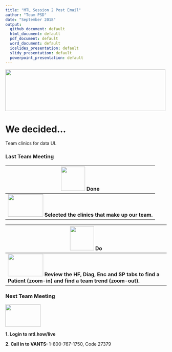 ```yaml
---
title: "MTL Session 2 Post Email"
author: "Team PSD"
date: "September 2018"
output: 
  github_document: default
  html_document: default
  pdf_document: default
  word_document: default
  ioslides_presentation: default
  slidy_presentation: default
  powerpoint_presentation: default
---
```



<!-- MTL Logo, HTML img tag -->
<img src = "https://raw.githubusercontent.com/lzim/teampsd/teampsd_style/mtl_logo/mtl_testdontguess_sm.png"
     height = "130" width = "500"> 

# We decided...  
<!-- Learning Objectives Icon --> Team clinics for data UI.

### Last Team Meeting
<!-- Do/Done Tables -->
| <img src = "https://raw.githubusercontent.com/lzim/teampsd/hexagon_icons/np_hexagon-check-mark_309690_003F72.png" height = "75" width = "75"> **Done** | 
| --- |
| [<img src = "https://raw.githubusercontent.com/lzim/teampsd/master/resources/logos/mtl_how_data_sm.png" height = "70" width = "110">](http://mtl.how/data) **Selected the clinics that make up our team.** 

<img src = "https://raw.githubusercontent.com/lzim/teampsd/hexagon_icons/np_synchronize_778914_003F72.png" height = "75" width = "75"> **Do** |
| --- |
|[<img src = "https://raw.githubusercontent.com/lzim/teampsd/master/resources/logos/mtl_how_data_sm.png" height = "70" width = "110">](http://mtl.how/data) **Review the HF, Diag, Enc and SP tabs to find a Patient (zoom-in) and find a team trend (zoom-out).**  |

### Next Team Meeting 
[<img src = "https://github.com/lzim/teampsd/blob/master/resources/logos/mtl_live_sq_sm.png" height = "70" width = "110">](http://mtl.how/live)

**1. Login to mtl.how/live**

**2. Call in to VANTS:** 1-800-767-1750, Code 27379 


